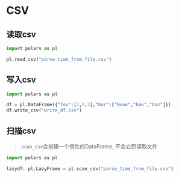 # CSV

## 读取csv

```python
import polars as pl

pl.read_csv("parse_time_from_file.csv")
```

## 写入csv

```python
import polars as pl

df = pl.DataFrame({"foo":[1,2,3],"bar":["None","bak","baz"]})
df.write_csv("write_df.csv")
```

## 扫描csv

> `scan_csv`会创建一个惰性的DataFrame, 不会立即读取文件
```python
import polars as pl

lazydf: pl.LazyFrame = pl.scan_csv("parse_time_from_file.csv")
```